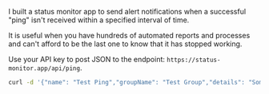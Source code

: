 I built a status monitor app to send alert notifications when a
successful "ping" isn't received within a specified interval of time.

It is useful when you have hundreds of automated reports and processes
and can't afford to be the last one to know that it has stopped working.

Use your API key to post JSON to the endpoint: `https://status-monitor.app/api/ping`.

```bash
curl -d '{"name": "Test Ping","groupName": "Test Group","details": "Some test info with **markdown** formatting.","interval": 10,"apiKey": "**APIKEY HERE**","progressBar": 33,"success": true,"emails": ["example@fakeemail.com"]}' -H "Content-Type: application/json" -X POST https://status-monitor.app/api/ping
```
